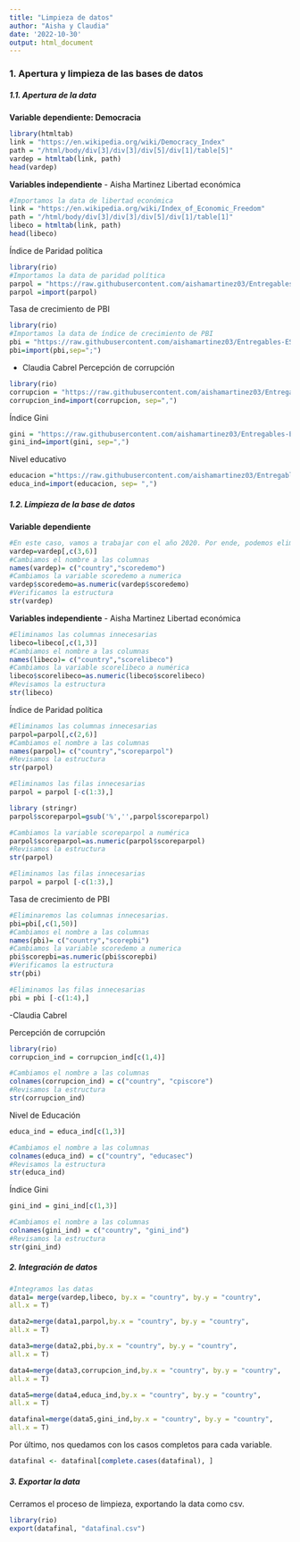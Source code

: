 ```yaml
---
title: "Limpieza de datos"
author: "Aisha y Claudia"
date: '2022-10-30'
output: html_document
---
```

### 1. Apertura y limpieza de las bases de datos
##### 1.1. Apertura de la data
**Variable dependiente: Democracia**
```r
library(htmltab)
link = "https://en.wikipedia.org/wiki/Democracy_Index"
path = "/html/body/div[3]/div[3]/div[5]/div[1]/table[5]"
vardep = htmltab(link, path)
head(vardep)
```

**Variables independiente**
- Aisha Martinez
Libertad económica
```r
#Importamos la data de libertad económica
link = "https://en.wikipedia.org/wiki/Index_of_Economic_Freedom"
path = "/html/body/div[3]/div[3]/div[5]/div[1]/table[1]"
libeco = htmltab(link, path)
head(libeco)
```
Índice de Paridad política
```r
library(rio)
#Importamos la data de paridad política
parpol = "https://raw.githubusercontent.com/aishamartinez03/Entregables-EST/main/parpoldata.csv"
parpol =import(parpol)
```

Tasa de crecimiento de PBI
```r
library(rio)
#Importamos la data de índice de crecimiento de PBI
pbi = "https://raw.githubusercontent.com/aishamartinez03/Entregables-EST/main/pbidata.csv"
pbi=import(pbi,sep=";")
```

- Claudia Cabrel
Percepción de corrupción
```r
library(rio)
corrupcion = "https://raw.githubusercontent.com/aishamartinez03/Entregables-EST/main/v.corrupcion.csv"
corrupcion_ind=import(corrupcion, sep=",")
```

Índice Gini
```r
gini = "https://raw.githubusercontent.com/aishamartinez03/Entregables-EST/main/v.%20gini.csv"
gini_ind=import(gini, sep=",")
```

Nivel educativo
```r
educacion ="https://raw.githubusercontent.com/aishamartinez03/Entregables-EST/main/v.%20gini.csv"
educa_ind=import(educacion, sep= ",")
```



##### 1.2. Limpieza de la base de datos
**Variable dependiente**
```r
#En este caso, vamos a trabajar con el año 2020. Por ende, podemos eliminar las columnas innecesarias.
vardep=vardep[,c(3,6)]
#Cambiamos el nombre a las columnas
names(vardep)= c("country","scoredemo")
#Cambiamos la variable scoredemo a numerica
vardep$scoredemo=as.numeric(vardep$scoredemo)
#Verificamos la estructura
str(vardep)

```


**Variables independiente**
- Aisha Martinez
Libertad económica
```r
#Eliminamos las columnas innecesarias
libeco=libeco[,c(1,3)]
#Cambiamos el nombre a las columnas
names(libeco)= c("country","scorelibeco")
#Cambiamos la variable scorelibeco a numérica
libeco$scorelibeco=as.numeric(libeco$scorelibeco)
#Revisamos la estructura
str(libeco)
```
Índice de Paridad política
```r
#Eliminamos las columnas innecesarias
parpol=parpol[,c(2,6)]
#Cambiamos el nombre a las columnas
names(parpol)= c("country","scoreparpol")
#Revisamos la estructura
str(parpol)
```
```r
#Eliminamos las filas innecesarias
parpol = parpol [-c(1:3),]
```

```r
library (stringr)
parpol$scoreparpol=gsub('%','',parpol$scoreparpol)
```

```r
#Cambiamos la variable scoreparpol a numérica
parpol$scoreparpol=as.numeric(parpol$scoreparpol)
#Revisamos la estructura
str(parpol)
```
```r
#Eliminamos las filas innecesarias
parpol = parpol [-c(1:3),]
```


Tasa de crecimiento de PBI
```r
#Eliminaremos las columnas innecesarias.
pbi=pbi[,c(1,50)]
#Cambiamos el nombre a las columnas
names(pbi)= c("country","scorepbi")
#Cambiamos la variable scoredemo a numerica
pbi$scorepbi=as.numeric(pbi$scorepbi)
#Verificamos la estructura
str(pbi)
```
```r
#Eliminamos las filas innecesarias
pbi = pbi [-c(1:4),]
```


-Claudia Cabrel

Percepción de corrupción
```r
library(rio)
corrupcion_ind = corrupcion_ind[c(1,4)]
``` 

```r
#Cambiamos el nombre a las columnas
colnames(corrupcion_ind) = c("country", "cpiscore")
#Revisamos la estructura
str(corrupcion_ind)
```

Nivel de Educación
```r
educa_ind = educa_ind[c(1,3)]
```

```r
#Cambiamos el nombre a las columnas
colnames(educa_ind) = c("country", "educasec")
#Revisamos la estructura
str(educa_ind)
```

Índice Gini
```r
gini_ind = gini_ind[c(1,3)]
```

```r
#Cambiamos el nombre a las columnas
colnames(gini_ind) = c("country", "gini_ind")
#Revisamos la estructura
str(gini_ind)
```


##### 2. Integración de datos

```r
#Integramos las datas
data1= merge(vardep,libeco, by.x = "country", by.y = "country",
all.x = T)
```

```r
data2=merge(data1,parpol,by.x = "country", by.y = "country",
all.x = T)
```

```r
data3=merge(data2,pbi,by.x = "country", by.y = "country",
all.x = T)
```

```r
data4=merge(data3,corrupcion_ind,by.x = "country", by.y = "country",
all.x = T)
```

```r
data5=merge(data4,educa_ind,by.x = "country", by.y = "country",
all.x = T)
```

```r
datafinal=merge(data5,gini_ind,by.x = "country", by.y = "country",
all.x = T)
```



Por último, nos quedamos con los casos completos para cada variable.
```r
datafinal <- datafinal[complete.cases(datafinal), ]
```


##### 3. Exportar la data
Cerramos el proceso de limpieza, exportando la data como csv.
```r
library(rio)
export(datafinal, "datafinal.csv")
```


